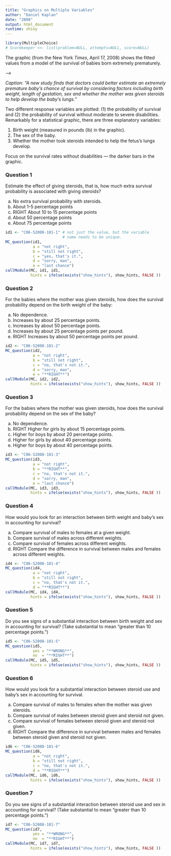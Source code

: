 ```yaml
---
title: "Graphics on Multiple Variables"
author: "Daniel Kaplan"
date: "2008"
output: html_document
runtime: shiny
---
```


```r
library(MultipleChoice)
# Scorekeeper <<- list(problem=NULL, attempts=NULL, score=NULL)
```


The graphic (from the New York *Times*, April 17, 2008) shows the 
fitted values from a model of the survival of babies born extremely prematurely.

<!-- TEX COMMAND NOT FOUND graphicsfile babylarge.jpg  -->
<!-- begin tabular
 ../Figures/babylarge-2.jpg TEX COMMAND NOT FOUND   
 ../Figures/babylarge-1.jpg TEX COMMAND NOT FOUND   
<!-- end tabular --> -->


<!-- begin quotation -->

*Caption: "A new study finds that doctors could better
estimate an extremely premature baby's chance of survival by
considering factors including birth weight, length of gestation, sex
and whether the mother was given steroids to help develop the baby's lungs."*
<!-- end quotation -->


Two different response variables are plotted: (1) the probability of survival 
and (2) the probability of survival without moderate to severe disabilities.
Remarkably for a statistical graphic, there are three explanatory variables:
<!-- begin enumerate -->

#. Birth weight (measured in pounds (lb) in the graphic).
<!--  #. Whether the birth was a single baby or involved multiple babies. -->
#. The sex of the baby.
#. Whether the mother took steroids intended to help the fetus's lungs develop.  
<!-- end enumerate -->

Focus on the survival rates without disabilities --- the darker bars in
the graphic.

<!-- begin enumerate -->


### Question 1

Estimate the effect of giving steroids, that is, how much extra
survival probability is associated with giving steroids?
<!-- begin MultipleChoice -->

a. No extra survival probability with steroids.
b. About 1-5 percentage points
c. RIGHT About 10 to 15 percentage points
d. About 50 percentage points
e. About 75 percentage points
<!-- end MultipleChoice -->

```r
id1 <- "C06-S2008-101-1" # not just the value, but the variable
                         # name needs to be unique.
MC_question(id1, 
            a = "not right",
            b = "still not right",
            c = "yes, that's it.",
            d = "sorry, man",
            e = "last chance")
callModule(MC, id1, id1,
           hints = ifelse(exists("show_hints"), show_hints, FALSE ))
```


### Question 2

For the babies where the mother was given steroids, how does the
survival probability depend on the birth weight of the baby:


a. No dependence.
b. Increases by about 25 percentage points.
c. Increases by about 50 percentage points.
d. Increases by about 25 percentage points per pound.
e. RIGHT Increases by about 50 percentage points per pound.


```r
id2 <- "C06-S2008-101-2"
MC_question(id2, 
            a = "not right",
            b = "still not right",
            c = "no, that's not it.",
            d = "sorry, man",
            e = "**RIGHT**")
callModule(MC, id2, id2,
           hints = ifelse(exists("show_hints"), show_hints, FALSE ))
```


### Question 3

For the babies where the mother was given steroids, how does the
survival probability depend on the sex of the baby?

a. No dependence.
b. RIGHT Higher for girls by about 15 percentage points.
c. Higher for boys by about 20 percentage points.
d. Higher for girls by about 40 percentage points.
e. Higher for boys by about 40 percentage points.

```r
id3 <- "C06-S2008-101-3"
MC_question(id3, 
            a = "not right",
            b = "**RIGHT**",
            c = "no, that's not it.",
            d = "sorry, man",
            e = "last chance")
callModule(MC, id3, id3,
           hints = ifelse(exists("show_hints"), show_hints, FALSE ))
```


### Question 4

How would you look for an interaction between birth weight and baby's sex in accounting for survival?

a. Compare survival of males to females at a given weight.
b. Compare survival of males across different weights.
c. Compare survival of females across different weights.
d. RIGHT Compare the difference in survival between males and females across different weights.

```r
id4 <- "C06-S2008-101-4"
MC_question(id4, 
            a = "not right",
            b = "still not right",
            c = "no, that's not it.",
            d = "**RIGHT**")
callModule(MC, id4, id4,
           hints = ifelse(exists("show_hints"), show_hints, FALSE ))
```


### Question 5

Do you see signs of a substantial interaction between birth
weight and sex in accounting for survival?  (Take substantial to
mean "greater than 10 percentage points.") 

```r
id5 <- "C06-S2008-101-5"
MC_question(id5, 
            yes = "**WRONG**",
            no  = "**RIGHT**")
callModule(MC, id5, id5,
           hints = ifelse(exists("show_hints"), show_hints, FALSE ))
```

### Question 6

How would you look for a substantial interaction between steroid use and baby's sex in accounting for survival. 

a. Compare survival of males to females when the mother was given steroids.
b. Compare survival of males between steroid given and steroid not
  given.
c. Compare survival of females between steroid given and steroid
  not given.
d. RIGHT Compare the difference in survival between males and females
  between steroid given and steroid not given.

```r
id6 <- "C06-S2008-101-6"
MC_question(id6, 
            a = "not right",
            b = "still not right",
            c = "no, that's not it.",
            d = "**RIGHT**")
callModule(MC, id6, id6,
           hints = ifelse(exists("show_hints"), show_hints, FALSE ))
```


### Question 7

Do you see signs of a substantial interaction between steroid use and sex in accounting for survival?  (Take substantial to mean "greater than 10 percentage points.") 

```r
id7 <- "C06-S2008-101-7"
MC_question(id7, 
            yes = "**WRONG**",
            no  = "**RIGHT**")
callModule(MC, id7, id7,
           hints = ifelse(exists("show_hints"), show_hints, FALSE ))
```


